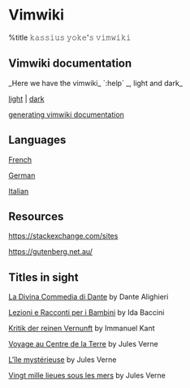 = Vimwiki =

%title 𝚔𝚊𝚜𝚜𝚒𝚞𝚜 𝚢𝚘𝚔𝚎'𝚜 𝚟𝚒𝚖𝚠𝚒𝚔𝚒

== Vimwiki documentation ==

_Here we have the vimwiki_ `:help` _, light and dark_

[[local:vimwiki.txt.breve.html|light]] | [[local:vimwiki.txt.dark.html|dark]]

[[generating-vimwiki-documentation|generating vimwiki documentation]]

== Languages ==

[[French]]

[[German]]

[[Italian]]

== Resources ==

[[https://stackexchange.com/sites]]

https://gutenberg.net.au/

== Titles in sight ==

[[https://www.gutenberg.org/ebooks/1012|La Divina Commedia di Dante]] by Dante Alighieri

[[https://www.gutenberg.org/cache/epub/17805/pg17805-images.html|Lezioni e Racconti per i Bambini]] by Ida Baccini

[[https://www.gutenberg.org/ebooks/6342|Kritik der reinen Vernunft]] by Immanuel Kant

[[https://www.gutenberg.org/ebooks/4791|Voyage au Centre de la Terre]] by Jules Verne

[[https://www.gutenberg.org/ebooks/14287|L'île mystérieuse]] by Jules Verne

[[https://www.gutenberg.org/ebooks/54873|Vingt mille lieues sous les mers]] by Jules Verne

